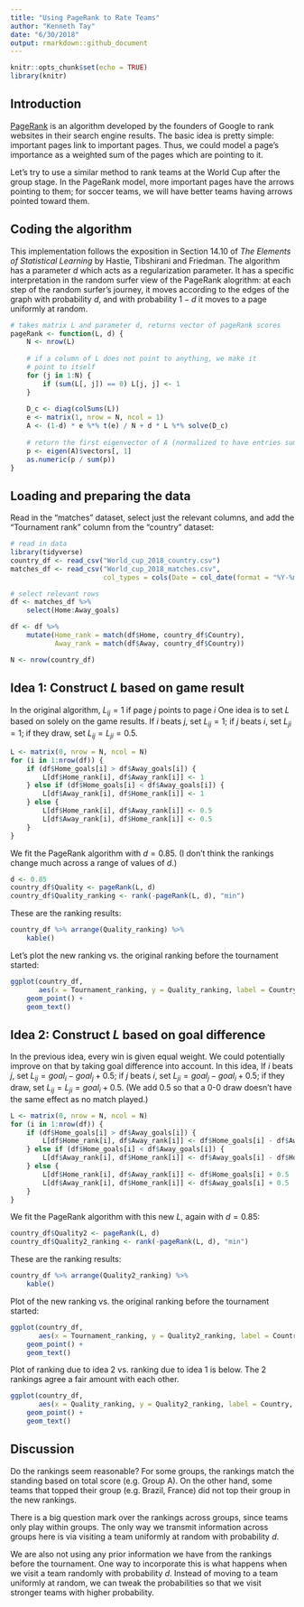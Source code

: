 ```yaml
---
title: "Using PageRank to Rate Teams"
author: "Kenneth Tay"
date: "6/30/2018"
output: rmarkdown::github_document
---
```


```r
knitr::opts_chunk$set(echo = TRUE)
library(knitr)
```

## Introduction  

[PageRank](https://en.wikipedia.org/wiki/PageRank) is an algorithm developed by the founders of Google to rank websites in their search engine results. The basic idea is pretty simple: important pages link to important pages. Thus, we could model a page's importance as a weighted sum of the pages which are pointing to it.  

Let's try to use a similar method to rank teams at the World Cup after the group stage. In the PageRank model, more important pages have the arrows pointing to them; for soccer teams, we will have better teams having arrows pointed toward them. 

## Coding the algorithm  

This implementation follows the exposition in Section 14.10 of *The Elements of Statistical Learning* by Hastie, Tibshirani and Friedman. The algorithm has a parameter $d$ which acts as a regularization parameter. It has a specific interpretation in the random surfer view of the PageRank alogrithm: at each step of the random surfer's journey, it moves according to the edges of the graph with probability $d$, and with probability $1-d$ it moves to a page uniformly at random.  
```r
# takes matrix L and parameter d, returns vector of pageRank scores
pageRank <- function(L, d) {
    N <- nrow(L)
    
    # if a column of L does not point to anything, we make it
    # point to itself
    for (j in 1:N) {
        if (sum(L[, j]) == 0) L[j, j] <- 1
    }
    
    D_c <- diag(colSums(L))
    e <- matrix(1, nrow = N, ncol = 1)
    A <- (1-d) * e %*% t(e) / N + d * L %*% solve(D_c)
    
    # return the first eigenvector of A (normalized to have entries sum to 1)
    p <- eigen(A)$vectors[, 1]
    as.numeric(p / sum(p))
}
```

## Loading and preparing the data  

Read in the "matches" dataset, select just the relevant columns, and add the "Tournament rank" column from the "country" dataset:  
```r
# read in data
library(tidyverse)
country_df <- read_csv("World_cup_2018_country.csv")
matches_df <- read_csv("World_cup_2018_matches.csv", 
                       col_types = cols(Date = col_date(format = "%Y-%m-%d")))

# select relevant rows
df <- matches_df %>%
    select(Home:Away_goals)

df <- df %>% 
    mutate(Home_rank = match(df$Home, country_df$Country), 
           Away_rank = match(df$Away, country_df$Country))

N <- nrow(country_df)
```

## Idea 1: Construct $L$ based on game result  

In the original algorithm, $L_{ij} = 1$ if page $j$ points to page $i$ One idea is to set $L$ based on solely on the game results. If $i$ beats $j$, set $L_{ij} = 1$; if $j$ beats $i$, set $L_{ji} = 1$; if they draw, set $L_{ij} = L_{ji} = 0.5$.  
```r
L <- matrix(0, nrow = N, ncol = N)
for (i in 1:nrow(df)) {
    if (df$Home_goals[i] > df$Away_goals[i]) {
        L[df$Home_rank[i], df$Away_rank[i]] <- 1
    } else if (df$Home_goals[i] < df$Away_goals[i]) {
        L[df$Away_rank[i], df$Home_rank[i]] <- 1
    } else {
        L[df$Home_rank[i], df$Away_rank[i]] <- 0.5
        L[df$Away_rank[i], df$Home_rank[i]] <- 0.5
    }
}
```

We fit the PageRank algorithm with $d = 0.85$. (I don't think the rankings change much across a range of values of $d$.)  
```r
d <- 0.85
country_df$Quality <- pageRank(L, d)
country_df$Quality_ranking <- rank(-pageRank(L, d), "min")
```

These are the ranking results:
```r
country_df %>% arrange(Quality_ranking) %>%
    kable()
```


Let's plot the new ranking vs. the original ranking before the tournament started:
```r
ggplot(country_df, 
       aes(x = Tournament_ranking, y = Quality_ranking, label = Country, col = Group)) +
    geom_point() +
    geom_text()
```

## Idea 2: Construct $L$ based on goal difference  

In the previous idea, every win is given equal weight. We could potentially improve on that by taking goal difference into account. In this idea, If $i$ beats $j$, set $L_{ij} = goal_i - goal_j + 0.5$; if $j$ beats $i$, set $L_{ji} = goal_j - goal_i + 0.5$; if they draw, set $L_{ij} = L_{ji} = goal_i + 0.5$. (We add $0.5$ so that a 0-0 draw doesn't have the same effect as no match played.)  
```r
L <- matrix(0, nrow = N, ncol = N)
for (i in 1:nrow(df)) {
    if (df$Home_goals[i] > df$Away_goals[i]) {
        L[df$Home_rank[i], df$Away_rank[i]] <- df$Home_goals[i] - df$Away_goals[i] + 0.5
    } else if (df$Home_goals[i] < df$Away_goals[i]) {
        L[df$Away_rank[i], df$Home_rank[i]] <- df$Away_goals[i] - df$Home_goals[i] + 0.5
    } else {
        L[df$Home_rank[i], df$Away_rank[i]] <- df$Home_goals[i] + 0.5
        L[df$Away_rank[i], df$Home_rank[i]] <- df$Away_goals[i] + 0.5
    }
}
```

We fit the PageRank algorithm with this new $L$, again with $d = 0.85$:  
```r
country_df$Quality2 <- pageRank(L, d)
country_df$Quality2_ranking <- rank(-pageRank(L, d), "min")
```

These are the ranking results:
```r
country_df %>% arrange(Quality2_ranking) %>%
    kable()
```

Plot of the new ranking vs. the original ranking before the tournament started:
```r
ggplot(country_df, 
       aes(x = Tournament_ranking, y = Quality2_ranking, label = Country, col = Group)) +
    geom_point() +
    geom_text()
```

Plot of ranking due to idea 2 vs. ranking due to idea 1 is below. The 2 rankings agree a fair amount with each other.  
```r
ggplot(country_df, 
       aes(x = Quality_ranking, y = Quality2_ranking, label = Country, col = Group)) +
    geom_point() +
    geom_text()
```

## Discussion  

Do the rankings seem reasonable? For some groups, the rankings match the standing based on total score (e.g. Group A). On the other hand, some teams that topped their group (e.g. Brazil, France) did not top their group in the new rankings.  

There is a big question mark over the rankings across groups, since teams only play within groups. The only way we transmit information across groups here is via visiting a team uniformly at random with probability $d$.  

We are also not using any prior information we have from the rankings before the tournament. One way to incorporate this is what happens when we visit a team randomly with probability $d$. Instead of moving to a team uniformly at random, we can tweak the probabilities so that we visit stronger teams with higher probability.  